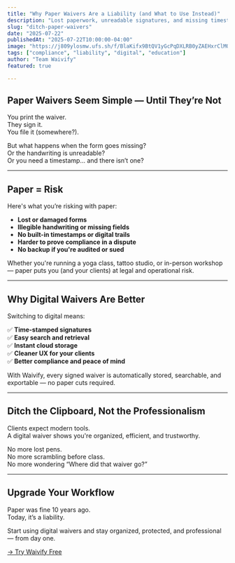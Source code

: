 ```yaml
---
title: "Why Paper Waivers Are a Liability (and What to Use Instead)"
description: "Lost paperwork, unreadable signatures, and missing timestamps — digital waivers fix all of that."
slug: "ditch-paper-waivers"
date: "2025-07-22"
publishedAt: "2025-07-22T10:00:00-04:00"
image: "https://j809ylosmw.ufs.sh/f/BlaKifx9BtQV1yGcPqDXLRB0yZAEHxrClMOIv6es1qcjfzNF"
tags: ["compliance", "liability", "digital", "education"]
author: "Team Waivify"
featured: true

---
```


## Paper Waivers Seem Simple — Until They’re Not

You print the waiver.  
They sign it.  
You file it (somewhere?).

But what happens when the form goes missing?  
Or the handwriting is unreadable?  
Or you need a timestamp… and there isn’t one?

---

## Paper = Risk

Here's what you’re risking with paper:

- **Lost or damaged forms**
- **Illegible handwriting or missing fields**
- **No built-in timestamps or digital trails**
- **Harder to prove compliance in a dispute**
- **No backup if you're audited or sued**

Whether you're running a yoga class, tattoo studio, or in-person workshop — paper puts you (and your clients) at legal and operational risk.

---

## Why Digital Waivers Are Better

Switching to digital means:

✅ **Time-stamped signatures**  
✅ **Easy search and retrieval**  
✅ **Instant cloud storage**  
✅ **Cleaner UX for your clients**  
✅ **Better compliance and peace of mind**

With Waivify, every signed waiver is automatically stored, searchable, and exportable — no paper cuts required.

---

## Ditch the Clipboard, Not the Professionalism

Clients expect modern tools.  
A digital waiver shows you're organized, efficient, and trustworthy.

No more lost pens.  
No more scrambling before class.  
No more wondering “Where did that waiver go?”

---

## Upgrade Your Workflow

Paper was fine 10 years ago.  
Today, it’s a liability.

Start using digital waivers and stay organized, protected, and professional — from day one.

[→ Try Waivify Free](https://waivify.com)
